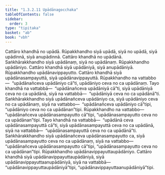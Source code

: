 ```yaml
---
title: "1.3.2.11 Upādānagocchaka"
tableOfContents: false
sidebar:
  order: 3
type: "tipitaka"
basket: "ab"
book: "vbh"
---
```



<DynamicBreadcrumb />

<Paragraph number="532" book="vbh">
Cattāro khandhā no upādā. Rūpakkhandho siyā upādā, siyā no upādā, siyā upādinnā, siyā anupādinnā. Cattāro khandhā no upādānā. Saṅkhārakkhandho siyā upādānaṃ, siyā no upādānaṃ. Rūpakkhandho upādāniyo. Cattāro khandhā siyā upādāniyā, siyā anupādāniyā. Rūpakkhandho upādānavippayutto. Cattāro khandhā siyā upādānasampayuttā, siyā upādānavippayuttā. Rūpakkhandho na vattabbo—  “upādānañceva upādāniyo cā”ti, upādāniyo ceva no ca upādānaṃ. Tayo khandhā na vattabbā—  “upādānañceva upādāniyā cā”ti, siyā upādāniyā ceva no ca upādānā, siyā na vattabbā—  “upādāniyā ceva no ca upādānā”ti. Saṅkhārakkhandho siyā upādānañceva upādāniyo ca, siyā upādāniyo ceva no ca upādānaṃ, siyā na vattabbo—  “upādānañceva upādāniyo cā”tipi, “upādāniyo ceva no ca upādānan”tipi. Rūpakkhandho na vattabbo—  “upādānañceva upādānasampayutto cā”tipi, “upādānasampayutto ceva no ca upādānan”tipi. Tayo khandhā na vattabbā—  “upādānā ceva upādānasampayuttā cā”ti, siyā upādānasampayuttā ceva no ca upādānā, siyā na vattabbā—  “upādānasampayuttā ceva no ca upādānā”ti. Saṅkhārakkhandho siyā upādānañceva upādānasampayutto ca, siyā upādānasampayutto ceva no ca upādānaṃ, siyā na vattabbo—  “upādānañceva upādānasampayutto cā”tipi, “upādānasampayutto ceva no ca upādānan”tipi. Rūpakkhandho upādānavippayuttaupādāniyo. Cattāro khandhā siyā upādānavippayuttaupādāniyā, siyā upādānavippayuttaanupādāniyā, siyā na vattabbā—  “upādānavippayuttaupādāniyā”tipi, “upādānavippayuttaanupādāniyā”tipi.
</Paragraph>